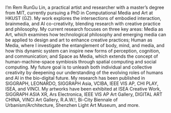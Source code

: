 I’m Rem RunGu Lin, a practical artist and researcher with a master’s degree from MIT, currently pursuing a PhD in Computational Media and Art at HKUST (GZ). My work explores the intersections of embodied interaction, brainmedia, and AI co-creativity, blending research with creative practice and philosophy. My current research focuses on three key areas: Media as Art, which examines how technological philosophy and emerging media can be applied to design and art to enhance creative practices; Human as Media, where I investigate the entanglement of body, mind, and media, and how this dynamic system can inspire new forms of perception, cognition, and communication; and Space as Media, which extends the concept of human-machine-space symbiosis through spatial computing and social computing. My future goal is to unleash both individual and collective creativity by deepening our understanding of the evolving roles of humans and AI in the bio-digital future. My research has been published in SIGGRAPH, LEONARDO, SIGGRAPH Asia, VCIBA, IEEE VIS AP, CHI PLAY, ISEA, and VINCI. My artworks have been exhibited at ISEA Creative Work, SIGGRAPH ASIA XR, Ars Electronica, IEEE VIS AP Art Gallery, DIGITAL ART CHINA, VINCI Art Gallery, R.A.W.!, Bi-City Biennale of Urbanism/Architecture, Shenzhen Light Art Museum, and more.